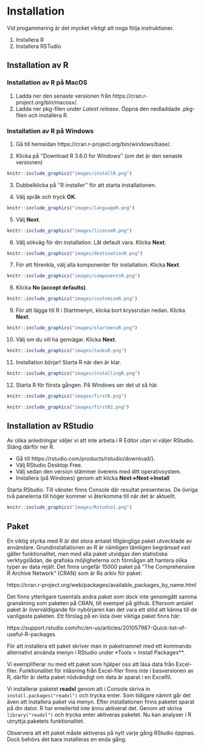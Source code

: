 # Installation 

Vid progammering är det mycket viktigt att noga följa instruktioner. 

1. Installera R
2. Installera RSTudio

## Installation av R

### Installation av R på MacOS

1. Ladda ner den senaste versionen från https://cran.r-project.org/bin/macosx/.
2. Ladda ner pkg-filen under *Latest release*. Öppna den nedladdade .pkg-filen och installera R.

### Installation av R på Windows
1. Gå till hemsidan https://cran.r-project.org/bin/windows/base/.

2. Klicka på ''Download R 3.6.0 for Windows'' (om det är den senaste versionen)

```r
knitr::include_graphics("images/installR.png")
```

3. Dubbelklicka på ''R installer'' för att starta installationen.

4. Välj språk och tryck **OK**.

```r
knitr::include_graphics("images/languageR.png")
```

5. Välj **Next**.

```r
knitr::include_graphics("images/licenseR.png")
```

6. Välj sökväg för din installation. Låt default vara. Klicka **Next**.

```r
knitr::include_graphics("images/destinationR.png")
```

7. För att förenkla, välj alla komponenter för installation. Klicka **Next**.

```r
knitr::include_graphics("images/componentsR.png")
```

8. Klicka **No (accept defaults)**.

```r
knitr::include_graphics("images/customizeR.png")
```

9. För att lägga till R i Startmenyn, klicka bort kryssrutan nedan. Klicka **Next**.

```r
knitr::include_graphics("images/startmenuR.png")
```

10. Välj om du vill ha genvägar. Klicka **Next**. 

```r
knitr::include_graphics("images/tasksR.png")
```

11. Installation börjar! Starta R när den är klar.

```r
knitr::include_graphics("images/installingR.png")
```

12. Starta R för första gången.
På Windows ser det ut så här.

```r
knitr::include_graphics("images/firstR.png")
```

```r
knitr::include_graphics("images/firstR2.png")
```

## Installation av RStudio
Av olika anledningar väljer vi att inte arbeta i R Editor utan vi väljer RStudio. Stäng därför ner R. 

+ Gå till https://rstudio.com/products/rstudio/download/}. 
+ Välj RStudio Desktop Free. 
+ Välj sedan den version stämmer överens med ditt operativsystem.
+ Installera (på Windows) genom att klicka **Next->Next->Install**

Starta RStudio. Till vänster finns Console där resultat presenteras. De övriga två panelerna till höger kommer vi återkomma till när det är aktuellt.

```r
knitr::include_graphics("images/Rstudio1.png")
```

## Paket
En viktig styrka med R är det stora antalet tillgängliga paket utvecklade av användare. Grundinstallationen av R är nämligen tämligen begränsad vad gäller funktionalitet, men med alla paket utvidgas den statistiska verktygslådan, de grafiska möjligheterna och förmågan att hantera olika typer av data rejält. Det finns ungefär 15000 paket på "The Comprehensive R Archive Network" (CRAN) som är Rs arkiv för paket:

https://cran.r-project.org/web/packages/available_packages_by_name.html

Det finns ytterligare tusentals andra paket som dock inte genomgått samma granskning som paketen på CRAN, till exempel på github. Eftersom antalet paket är överväldigande för nybörjaren kan det vara ett stöd att känna till de vanligaste paketen. Ett förslag på en lista över viktiga paket finns här:

https://support.rstudio.com/hc/en-us/articles/201057987-Quick-list-of-useful-R-packages

För att installera ett paket skriver man in paketnamnet med ett kommando alternativt använda menyn i RStudio under *Tools > Install Packages**.

Vi exemplifierar nu med ett paket som hjälper oss att läsa data från Excel-filer. Funktionalitet för inläsning från Excel-filer finns inte i basversionen av R, därför är detta paket nödvändigt om data är sparat i en Excelfil. 

Vi installerar paketet **readxl** genom att i Console skriva in `install.packages("readxl")` och trycka enter.
Som tidigare nämnt går det även att installera paket via menyn. 
Efter installationen finns paketet sparat på din dator. R har emellertid inte ännu aktiverat det. Genom att skriva `library("readxl")` och trycka enter aktiveras paketet.
Nu kan analyser i R utnyttja paketets funktionalitet. 

Observera att ett paket måste aktiveras på nytt varje gång RStudio öppnas. Dock behövs det bara installeras en enda gång.